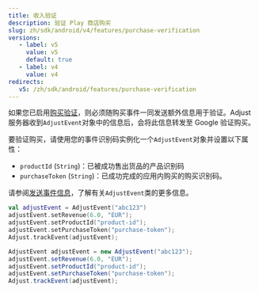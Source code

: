 ```yaml
---
title: 收入验证
description: 验证 Play 商店购买
slug: zh/sdk/android/v4/features/purchase-verification
versions:
   - label: v5
     value: v5
     default: true
   - label: v4
     value: v4
redirects:
   v5: /zh/sdk/android/features/purchase-verification
---
```


如果您已启用[购买验证](https://help.adjust.com/zh/article/purchase-verification)，则必须随购买事件一同发送额外信息用于验证。Adjust 服务器收到`AdjustEvent`对象中的信息后，会将此信息转发至 Google 验证购买。

要验证购买，请使用您的事件识别码实例化一个`AdjustEvent`对象并设置以下属性：

- `productId` \(`String`\)：已被成功售出货品的产品识别码
- `purchaseToken` \(`String`\)：已成功完成的应用内购买的购买识别码。

<Callout type="seealso">

请参阅[发送事件信息](/zh/sdk/android/features/events)，了解有关`AdjustEvent`类的更多信息。

</Callout>
<Tabs>
<Tab title="Kotlin" sync="kotlin">

```kotlin
val adjustEvent = AdjustEvent("abc123")
adjustEvent.setRevenue(6.0, "EUR");
adjustEvent.setProductId("product-id");
adjustEvent.setPurchaseToken("purchase-token");
Adjust.trackEvent(adjustEvent);
```

</Tab>
<Tab title="Java" sync="java">

```java
AdjustEvent adjustEvent = new AdjustEvent("abc123");
adjustEvent.setRevenue(6.0, "EUR");
adjustEvent.setProductId("product-id");
adjustEvent.setPurchaseToken("purchase-token");
Adjust.trackEvent(adjustEvent);
```

</Tab>
</Tabs>
